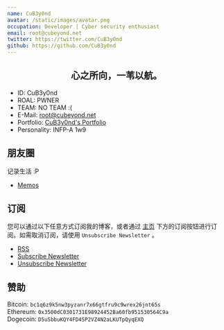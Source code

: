 ```yaml
---
name: CuB3y0nd
avatar: /static/images/avatar.png
occupation: Developer | Cyber security enthusiast
email: root@cubeyond.net
twitter: https://twitter.com/CuB3y0nd
github: https://github.com/CuB3y0nd
---
```


<h2>
  <center>心之所向，一苇以航。</center>
</h2>

 - ID: CuB3y0nd
 - ROAL: PWNER
 - TEAM: NO TEAM :(
 - E-Mail: [root@cubeyond.net](mailto:root@cubeyond.net)
 - Portfolio: [CuB3y0nd's Portfolio](https://www.cubeyond.net/)
 - Personality: INFP-A 1w9

## 朋友圈

记录生活 :P

 - [Memos](https://memos.cubeyond.net)

## 订阅

您可以通过以下任意方式订阅我的博客，或者通过 [主页](https://www.cubeyond.net)
 下方的订阅按钮进行订阅。如需取消订阅，请使用 `Unsubscribe Newsletter` 。

 - [RSS](https://www.cubeyond.net/feed.xml)
 - [Subscribe Newsletter](http://eepurl.com/iIWyf6)
 - [Unsubscribe Newsletter](https://cubeyond.us8.list-manage.com/unsubscribe?u=c8b1285a6e1c06f40cde0e20c&id=8736c768bb)

## 赞助

Bitcoin: `bc1q6z9k5nw3pyzanr7x66gtfru9c9wrex26jnt65s`<br />
Ethereum: `0x3500dC0301731E98924452Ba60fb951530564C9a`<br />
Dogecoin: `D5uSbbuKQY4FD4SP2VZ4N2aLKUTpQyqEXQ`

